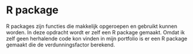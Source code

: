 # R package 

R packages zijn functies die makkelijk opgeroepen en gebruikt kunnen worden. In deze opdracht wordt er zelf een R package gemaakt. Omdat ik zelf geen herhalende code kon vinden in mijn portfolio is er een R package gemaakt die de verdunningsfactor berekend. 


